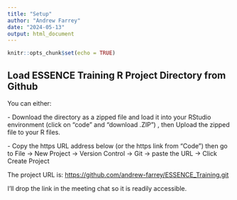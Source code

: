 ```yaml
---
title: "Setup"
author: "Andrew Farrey"
date: "2024-05-13"
output: html_document
---
```


```r
knitr::opts_chunk$set(echo = TRUE)
```

## Load ESSENCE Training R Project Directory from Github

You can either:

\- Download the directory as a zipped file and load it into your RStudio environment (click on "code" and "download .ZIP") , then Upload the zipped file to your R files.

\- Copy the https URL address below (or the https link from "Code") then go to File -\> New Project -\> Version Control -\> Git -\> paste the URL -\> Click Create Project

The project URL is: <https://github.com/andrew-farrey/ESSENCE_Training.git>

I'll drop the link in the meeting chat so it is readily accessible.
